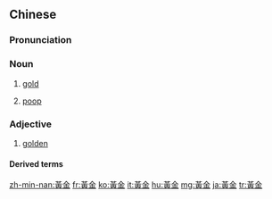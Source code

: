 {{also|黄金}}
==Chinese==
{{zh-forms|s=黄金}}

===Pronunciation===
{{zh-pron
|m=huángjīn
|c=wong4 gam1
|h=pfs=vòng-kîm
|mn=xm,qz,tw:n̂g-kim/zz:ûiⁿ-kim/xm,zz,tw:hông-kim
|cat=n,a
}}

===Noun===
{{zh-noun}}

# [[gold]]
# {{lb|zh|humorous}} [[poop]]

===Adjective===
{{zh-adj}}

# [[golden]]

====Derived terms====
{{zh-der|黃金分割|黃金時代}}

{{zh-cat|Advanced}}

[[zh-min-nan:黃金]]
[[fr:黃金]]
[[ko:黃金]]
[[it:黃金]]
[[hu:黃金]]
[[mg:黃金]]
[[ja:黃金]]
[[tr:黃金]]